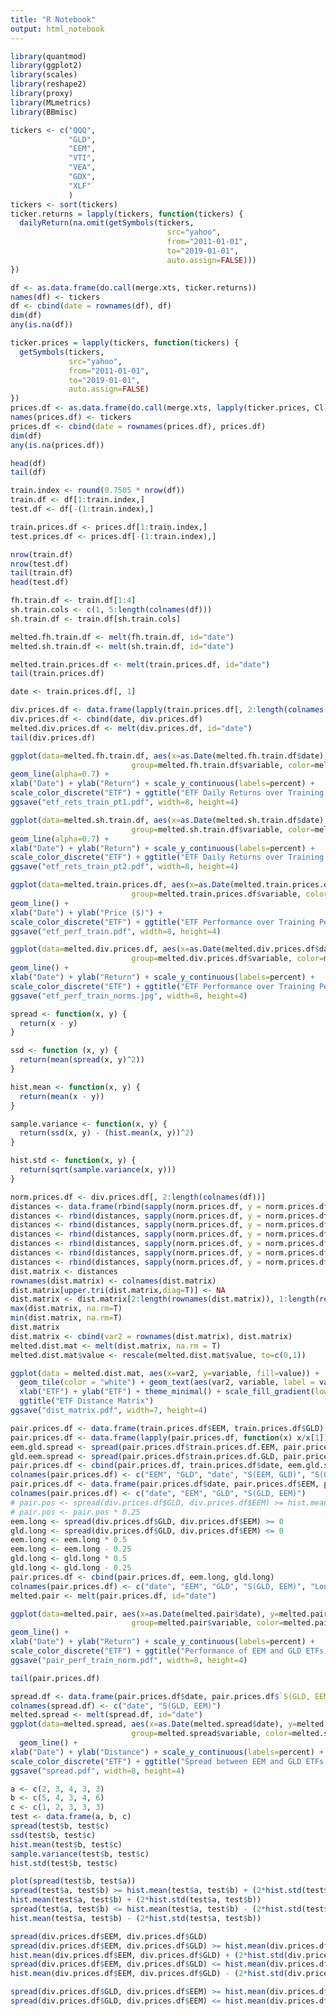 ```yaml
---
title: "R Notebook"
output: html_notebook
---
```

```r
library(quantmod)
library(ggplot2)
library(scales)
library(reshape2)
library(proxy)
library(MLmetrics)
library(BBmisc)
```
```r
tickers <- c("QQQ",
             "GLD",
             "EEM",
             "VTI",
             "VEA",
             "GDX",
             "XLF"
             )
tickers <- sort(tickers)
ticker.returns = lapply(tickers, function(tickers) {
  dailyReturn(na.omit(getSymbols(tickers,
                                   src="yahoo",
                                   from="2011-01-01",
                                   to="2019-01-01",
                                   auto.assign=FALSE)))
})

df <- as.data.frame(do.call(merge.xts, ticker.returns))
names(df) <- tickers
df <- cbind(date = rownames(df), df)
dim(df)
any(is.na(df))
```
```r
ticker.prices = lapply(tickers, function(tickers) {
  getSymbols(tickers,
             src="yahoo",
             from="2011-01-01",
             to="2019-01-01",
             auto.assign=FALSE)
})
prices.df <- as.data.frame(do.call(merge.xts, lapply(ticker.prices, Cl)))
names(prices.df) <- tickers
prices.df <- cbind(date = rownames(prices.df), prices.df)
dim(df)
any(is.na(prices.df))
```
```r
head(df)
tail(df)
```
```r
train.index <- round(0.7505 * nrow(df))
train.df <- df[1:train.index,]
test.df <- df[-(1:train.index),]

train.prices.df <- prices.df[1:train.index,]
test.prices.df <- prices.df[-(1:train.index),]

nrow(train.df)
nrow(test.df)
tail(train.df)
head(test.df)
```
```r
fh.train.df <- train.df[1:4]
sh.train.cols <- c(1, 5:length(colnames(df)))
sh.train.df <- train.df[sh.train.cols]

melted.fh.train.df <- melt(fh.train.df, id="date")
melted.sh.train.df <- melt(sh.train.df, id="date")

melted.train.prices.df <- melt(train.prices.df, id="date")
tail(train.prices.df)
```
```r
date <- train.prices.df[, 1]

div.prices.df <- data.frame(lapply(train.prices.df[, 2:length(colnames(df))], function(x) x/x[1]))
div.prices.df <- cbind(date, div.prices.df)
melted.div.prices.df <- melt(div.prices.df, id="date")
tail(div.prices.df)
```
```r
ggplot(data=melted.fh.train.df, aes(x=as.Date(melted.fh.train.df$date), y=melted.fh.train.df$value,
                           group=melted.fh.train.df$variable, color=melted.fh.train.df$variable)) +
geom_line(alpha=0.7) +
xlab("Date") + ylab("Return") + scale_y_continuous(labels=percent) +
scale_color_discrete("ETF") + ggtitle("ETF Daily Returns over Training Period (Jan 2011 - Dec 2016), pt. 1") +
ggsave("etf_rets_train_pt1.pdf", width=8, height=4)
```
```r
ggplot(data=melted.sh.train.df, aes(x=as.Date(melted.sh.train.df$date), y=melted.sh.train.df$value,
                           group=melted.sh.train.df$variable, color=melted.sh.train.df$variable)) +
geom_line(alpha=0.7) +
xlab("Date") + ylab("Return") + scale_y_continuous(labels=percent) +
scale_color_discrete("ETF") + ggtitle("ETF Daily Returns over Training Period (Jan 2011 - Dec 2016), pt. 2") +
ggsave("etf_rets_train_pt2.pdf", width=8, height=4)
```
```r
ggplot(data=melted.train.prices.df, aes(x=as.Date(melted.train.prices.df$date), y=melted.train.prices.df$value,
                           group=melted.train.prices.df$variable, color=melted.train.prices.df$variable)) +
geom_line() +
xlab("Date") + ylab("Price ($)") +
scale_color_discrete("ETF") + ggtitle("ETF Performance over Training Period (Jan 2011 - Dec 2016)") +
ggsave("etf_perf_train.pdf", width=8, height=4)
```
```r
ggplot(data=melted.div.prices.df, aes(x=as.Date(melted.div.prices.df$date), y=melted.div.prices.df$value,
                           group=melted.div.prices.df$variable, color=melted.div.prices.df$variable)) +
geom_line() +
xlab("Date") + ylab("Return") + scale_y_continuous(labels=percent) +
scale_color_discrete("ETF") + ggtitle("ETF Performance over Training Period (Jan 2011 - Dec 2016) - Normalised") +
ggsave("etf_perf_train_norms.jpg", width=8, height=4)
```
```r
spread <- function(x, y) {
  return(x - y)
}

ssd <- function (x, y) {
  return(mean(spread(x, y)^2))
}

hist.mean <- function(x, y) {
  return(mean(x - y))
}

sample.variance <- function(x, y) {
  return(ssd(x, y) - (hist.mean(x, y))^2)
}

hist.std <- function(x, y) {
  return(sqrt(sample.variance(x, y)))
}

norm.prices.df <- div.prices.df[, 2:length(colnames(df))]
distances <- data.frame(rbind(sapply(norm.prices.df, y = norm.prices.df$EEM, function(x, y) ssd(x, y))))
distances <- rbind(distances, sapply(norm.prices.df, y = norm.prices.df$GDX, function(x, y) ssd(x, y)))
distances <- rbind(distances, sapply(norm.prices.df, y = norm.prices.df$GLD, function(x, y) ssd(x, y)))
distances <- rbind(distances, sapply(norm.prices.df, y = norm.prices.df$QQQ, function(x, y) ssd(x, y)))
distances <- rbind(distances, sapply(norm.prices.df, y = norm.prices.df$VEA, function(x, y) ssd(x, y)))
distances <- rbind(distances, sapply(norm.prices.df, y = norm.prices.df$VTI, function(x, y) ssd(x, y)))
distances <- rbind(distances, sapply(norm.prices.df, y = norm.prices.df$XLF, function(x, y) ssd(x, y)))
dist.matrix <- distances
rownames(dist.matrix) <- colnames(dist.matrix)
dist.matrix[upper.tri(dist.matrix,diag=T)] <- NA
dist.matrix <- dist.matrix[2:length(rownames(dist.matrix)), 1:length(rownames(dist.matrix))-1]
max(dist.matrix, na.rm=T)
min(dist.matrix, na.rm=T)
dist.matrix
dist.matrix <- cbind(var2 = rownames(dist.matrix), dist.matrix)
melted.dist.mat <- melt(dist.matrix, na.rm = T)
melted.dist.mat$value <- rescale(melted.dist.mat$value, to=c(0,1))
```
```r
ggplot(data = melted.dist.mat, aes(x=var2, y=variable, fill=value)) + 
  geom_tile(color = "white") + geom_text(aes(var2, variable, label = value), color = "black", size = 2, parse = T) +
  xlab("ETF") + ylab("ETF") + theme_minimal() + scale_fill_gradient(low = "lightblue", high = "red", name="Distance") +
  ggtitle("ETF Distance Matrix")
ggsave("dist_matrix.pdf", width=7, height=4)
```
```r
pair.prices.df <- data.frame(train.prices.df$EEM, train.prices.df$GLD)
pair.prices.df <- data.frame(lapply(pair.prices.df, function(x) x/x[1]))
eem.gld.spread <- spread(pair.prices.df$train.prices.df.EEM, pair.prices.df$train.prices.df.GLD)
gld.eem.spread <- spread(pair.prices.df$train.prices.df.GLD, pair.prices.df$train.prices.df.EEM)
pair.prices.df <- cbind(pair.prices.df, train.prices.df$date, eem.gld.spread, gld.eem.spread)
colnames(pair.prices.df) <- c("EEM", "GLD", "date", "S(EEM, GLD)", "S(GLD, EEM)")
pair.prices.df <- data.frame(pair.prices.df$date, pair.prices.df$EEM, pair.prices.df$GLD, pair.prices.df$`S(GLD, EEM)`)
colnames(pair.prices.df) <- c("date", "EEM", "GLD", "S(GLD, EEM)")
# pair.pos <- spread(div.prices.df$GLD, div.prices.df$EEM) >= hist.mean(div.prices.df$GLD, div.prices.df$EEM) + (0.0*hist.std(div.prices.df$GLD, div.prices.df$EEM))
# pair.pos <- pair.pos * 0.25
eem.long <- spread(div.prices.df$GLD, div.prices.df$EEM) >= 0
gld.long <- spread(div.prices.df$GLD, div.prices.df$EEM) <= 0 
eem.long <- eem.long * 0.5
eem.long <- eem.long - 0.25
gld.long <- gld.long * 0.5
gld.long <- gld.long - 0.25
pair.prices.df <- cbind(pair.prices.df, eem.long, gld.long)
colnames(pair.prices.df) <- c("date", "EEM", "GLD", "S(GLD, EEM)", "Long EEM", "Long GLD")
melted.pair <- melt(pair.prices.df, id="date")

ggplot(data=melted.pair, aes(x=as.Date(melted.pair$date), y=melted.pair$value,
                           group=melted.pair$variable, color=melted.pair$variable)) +
geom_line() +
xlab("Date") + ylab("Return") + scale_y_continuous(labels=percent) +
scale_color_discrete("ETF") + ggtitle("Performance of EEM and GLD ETFs over Training Period (Jan 2011 - Dec 2016) - Normalised")
ggsave("pair_perf_train_norm.pdf", width=8, height=4)
```
```r
tail(pair.prices.df)
```
```r
spread.df <- data.frame(pair.prices.df$date, pair.prices.df$`S(GLD, EEM)`)
colnames(spread.df) <- c("date", "S(GLD, EEM)")
melted.spread <- melt(spread.df, id="date")
ggplot(data=melted.spread, aes(x=as.Date(melted.spread$date), y=melted.spread$value,
                           group=melted.spread$variable, color=melted.spread$variable)) +
  geom_line() +
xlab("Date") + ylab("Distance") + scale_y_continuous(labels=percent) +
scale_color_discrete("ETF") + ggtitle("Spread between EEM and GLD ETFs over Training Period (Jan 2011 - Dec 2016)")
ggsave("spread.pdf", width=8, height=4)
```

```r
a <- c(2, 3, 4, 3, 3)
b <- c(5, 4, 3, 4, 6)
c <- c(1, 2, 3, 3, 3)
test <- data.frame(a, b, c)
spread(test$b, test$c)
ssd(test$b, test$c)
hist.mean(test$b, test$c)
sample.variance(test$b, test$c)
hist.std(test$b, test$c)

plot(spread(test$b, test$a))
spread(test$a, test$b) >= hist.mean(test$a, test$b) + (2*hist.std(test$a, test$b)) 
hist.mean(test$a, test$b) + (2*hist.std(test$a, test$b)) 
spread(test$a, test$b) <= hist.mean(test$a, test$b) - (2*hist.std(test$a, test$b)) 
hist.mean(test$a, test$b) - (2*hist.std(test$a, test$b)) 

spread(div.prices.df$EEM, div.prices.df$GLD)
spread(div.prices.df$EEM, div.prices.df$GLD) >= hist.mean(div.prices.df$EEM, div.prices.df$GLD) + (2*hist.std(div.prices.df$EEM, div.prices.df$GLD)) 
hist.mean(div.prices.df$EEM, div.prices.df$GLD) + (2*hist.std(div.prices.df$EEM, div.prices.df$GLD)) 
spread(div.prices.df$EEM, div.prices.df$GLD) <= hist.mean(div.prices.df$EEM, div.prices.df$GLD) - (2*hist.std(div.prices.df$EEM, div.prices.df$GLD))
hist.mean(div.prices.df$EEM, div.prices.df$GLD) - (2*hist.std(div.prices.df$EEM, div.prices.df$GLD)) 

spread(div.prices.df$GLD, div.prices.df$EEM) >= hist.mean(div.prices.df$GLD, div.prices.df$EEM) + (0.1*hist.std(div.prices.df$GLD, div.prices.df$EEM)) 
spread(div.prices.df$GLD, div.prices.df$EEM) <= hist.mean(div.prices.df$GLD, div.prices.df$EEM) - (2*hist.std(div.prices.df$GLD, div.prices.df$EEM))
```
```r

```
